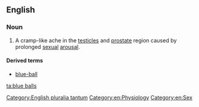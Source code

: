 ==English==

===Noun===
{{wikipedia}}
{{en-plural noun|[[blue]] [[balls]]}}

# {{label|en|slang}} A cramp-like ache in the [[testicle]]s and [[prostate]] region caused by prolonged [[sexual]] [[arousal]].

====Derived terms====
* [[blue-ball]]

[[Category:English pluralia tantum]]
[[Category:en:Physiology]]
[[Category:en:Sex]]

[[ta:blue balls]]